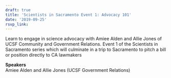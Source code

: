```yaml
---
draft: true 
title: 'Scientists in Sacramento Event 1: Advocacy 101'
date: '2019-09-25'
rsvp_link: 
---
```


Learn to engage in science advocacy with Amiee Alden and Allie Jones of UCSF Community and Government Relations. Event 1 of the Scientists in Sacramento series which will culminate in a trip to Sacramento to pitch a bill or position directly to CA lawmakers

<b>Speakers</b>  
Amiee Alden and Allie Jones (UCSF Government Relations)




